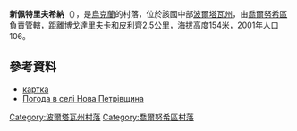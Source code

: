 {{coord|50|21|39|N|32|58|31|E|scale:100000_region:UA|display=title}}

'''新佩特里夫希納'''（{{lang-uk|Нова Петрівщина}}），是[[烏克蘭|烏克蘭]]的村落，位於該國中部[[波爾塔瓦州|波爾塔瓦州]]，由[[喬爾努希區|喬爾努希區]]負責管轄，距離[[博戈達里夫卡_(喬爾努希區)|博戈達里夫卡]]和[[皮利齊|皮利齊]]2.5公里，海拔高度154米，2001年人口106。

==參考資料==
*[http://gska2.rada.gov.ua/pls/z7502/A005?rdat1=24.11.2008&rf7571=26822 картка]{{dead link|date=2018年3月 |bot=InternetArchiveBot |fix-attempted=yes }}
* [http://weather.in.ua/ua/poltavskaja/17121 Погода в селі Нова Петрівщина] {{Wayback|url=http://weather.in.ua/ua/poltavskaja/17121 |date=20111219190029 }}

{{DEFAULTSORT:Нова Петрівщина}}
[[Category:波爾塔瓦州村落|Category:波爾塔瓦州村落]]
[[Category:喬爾努希區村落|Category:喬爾努希區村落]]


{{Poltava-geo-stub}}